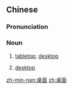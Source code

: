 ==Chinese==
{{zh-forms}}

===Pronunciation===
{{zh-pron
|m=zhuōmiàn
|c=coek3 min6-2,zoek3 min6-2
|h=pfs=chok-mien
|mn=toh-bīn
|cat=n
}}

===Noun===
{{zh-noun}}

# [[tabletop]]; [[desktop]]
# {{lb|zh|computing}} [[desktop]]
#: {{zh-x|桌面 版|desktop version; PC version}}
#: {{zh-x|桌面 壁紙|desktop wallpaper}}

[[zh-min-nan:桌面]]
[[zh:桌面]]